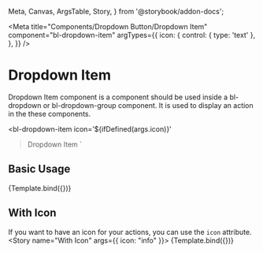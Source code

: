   Meta,
  Canvas,
  ArgsTable,
  Story,
} from '@storybook/addon-docs';

<Meta
  title="Components/Dropdown Button/Dropdown Item"
  component="bl-dropdown-item"
  argTypes={{
    icon: {
      control: {
        type: 'text'
      },
    },
  }}
/>

# Dropdown Item
Dropdown Item component is a component should be used inside a bl-dropdown or bl-dropdown-group component. It is used to display an action in the these components.

  <bl-dropdown-item
    icon='${ifDefined(args.icon)}'
  >Dropdown Item</bl-dropdown-item>
`

## Basic Usage
<Canvas>
  <Story name="Basic Usage">
    {Template.bind({})}
  </Story>
</Canvas>

## With Icon
If you want to have an icon for your actions, you can use the `icon` attribute.
<Canvas>
  <Story name="With Icon" args={{ icon: "info" }}>
    {Template.bind({})}
  </Story>
</Canvas>


<ArgsTable of="bl-dropdown-item" />
